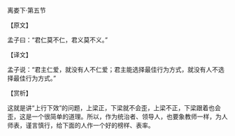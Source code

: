 

离娄下·第五节

【原文】

孟子曰：“君仁莫不仁，君义莫不义。”

【译文】

孟子说：“君主仁爱，就没有人不仁爱；君主能选择最佳行为方式，就没有人不选择最佳行为方式。”

【赏析】

这就是讲“上行下效”的问题，上梁正，下梁就不会歪，上梁不正，下梁跟着也会歪，这是一个很简单的道理。所以，作为统治者、领导人，也要象教师一样，为人师表，谨言慎行，给下面的人作一个好的榜样、表率。

